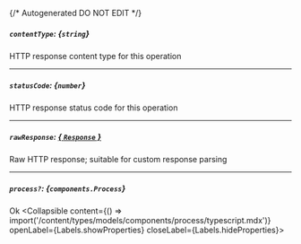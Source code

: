 {/* Autogenerated DO NOT EDIT  */}

##### `contentType`: *{`string`}*
HTTP response content type for this operation

---
##### `statusCode`: *{`number`}*
HTTP response status code for this operation

---
##### `rawResponse`: [*{ `Response` }*](https://developer.mozilla.org/en-US/docs/Web/API/Response)
Raw HTTP response; suitable for custom response parsing

---
##### `process?`: *{`components.Process`}*
Ok
<Collapsible content={() => import('/content/types/models/components/process/typescript.mdx')} openLabel={Labels.showProperties} closeLabel={Labels.hideProperties}>
</Collapsible>



